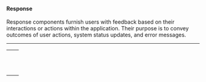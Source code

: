 

<Meta title="ADS/Docs/Category Tokens/Response Tokens" name="Response Tokens" />

#### Response

Response components furnish users with feedback based on their interactions or actions within the application. Their purpose is to convey outcomes of user actions, system status updates, and error messages.

---

<table>
  <tr>
    <td>
      <CodeBlock code="--ads-v2-colors-response-surface-default-bg" />
    </td>
    <td>
      <ColorBlock color="--ads-v2-colors-response-surface-default-bg" />
    </td>
  </tr>
  <tr>
    <td>
      <CodeBlock code="--ads-v2-colors-response-error-surface-default-bg" />
    </td>
    <td>
      <ColorBlock color="--ads-v2-colors-response-error-surface-default-bg" />
    </td>
  </tr>
  <tr>
    <td>
      <CodeBlock code="--ads-v2-colors-response-info-surface-default-bg" />
    </td>
    <td>
      <ColorBlock color="--ads-v2-colors-response-info-surface-default-bg" />
    </td>
  </tr>
  <tr>
    <td>
      <CodeBlock code="--ads-v2-colors-response-success-surface-default-bg" />
    </td>
    <td>
      <ColorBlock color="--ads-v2-colors-response-success-surface-default-bg" />
    </td>
  </tr>
  <tr>
    <td>
      <CodeBlock code="--ads-v2-colors-response-warning-surface-default-bg" />
    </td>
    <td>
      <ColorBlock color="--ads-v2-colors-response-warning-surface-default-bg" />
    </td>
  </tr>
  <tr>
    <td>
      <CodeBlock code="--ads-v2-colors-response-label-default-fg" />
    </td>
    <td>
      <ColorBlock color="--ads-v2-colors-response-label-default-fg" />
    </td>
  </tr>
  <tr>
    <td>
      <CodeBlock code="--ads-v2-colors-response-error-icon-default-fg" />
    </td>
    <td>
      <ColorBlock color="--ads-v2-colors-response-error-icon-default-fg" />
    </td>
  </tr>
  <tr>
    <td>
      <CodeBlock code="--ads-v2-colors-response-info-icon-default-fg" />
    </td>
    <td>
      <ColorBlock color="--ads-v2-colors-response-info-icon-default-fg" />
    </td>
  </tr>
  <tr>
    <td>
      <CodeBlock code="--ads-v2-colors-response-success-icon-default-fg" />
    </td>
    <td>
      <ColorBlock color="--ads-v2-colors-response-success-icon-default-fg" />
    </td>
  </tr>
  <tr>
    <td>
      <CodeBlock code="--ads-v2-colors-response-warning-icon-default-fg" />
    </td>
    <td>
      <ColorBlock color="--ads-v2-colors-response-warning-icon-default-fg" />
    </td>
  </tr>
  <tr>
    <td>
      <CodeBlock code="--ads-v2-colors-response-surface-default-border" />
    </td>
    <td>
      <ColorBlock color="--ads-v2-colors-response-surface-default-border" />
    </td>
  </tr>
</table>

<Toast />
